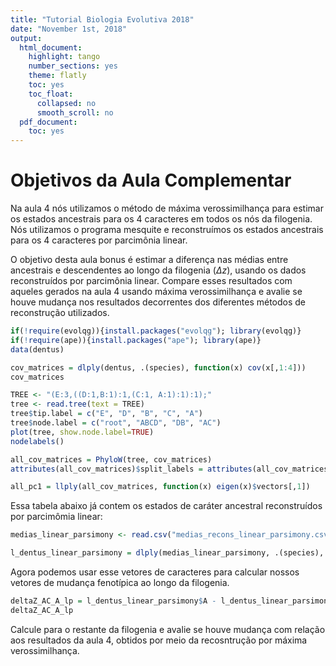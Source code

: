 ```yaml
---
title: "Tutorial Biologia Evolutiva 2018"
date: "November 1st, 2018"
output:
  html_document:
    highlight: tango
    number_sections: yes
    theme: flatly
    toc: yes
    toc_float:
      collapsed: no
      smooth_scroll: no
  pdf_document:
    toc: yes
---
```


# Objetivos da Aula Complementar

Na aula 4 nós utilizamos o método de máxima verossimilhança para estimar os estados ancestrais para os 4 caracteres em todos os nós da filogenia. Nós utilizamos o programa mesquite e reconstruímos os estados ancestrais para os 4 caracteres por parcimônia linear.

O objetivo desta aula bonus é estimar a diferença nas médias entre ancestrais e descendentes ao longo da filogenia ($\Delta z$), usando os dados reconstruídos por parcimônia linear. Compare esses resultados com aqueles gerados na aula 4 usando máxima verossimilhança e avalie se houve mudança nos resultados decorrentes dos diferentes métodos de reconstrução utilizados.

```r
if(!require(evolqg)){install.packages("evolqg"); library(evolqg)}
if(!require(ape)){install.packages("ape"); library(ape)}
data(dentus)
```

```r
cov_matrices = dlply(dentus, .(species), function(x) cov(x[,1:4]))
cov_matrices
```

```r
TREE <- "(E:3,((D:1,B:1):1,(C:1, A:1):1):1);"
tree <- read.tree(text = TREE)
tree$tip.label = c("E", "D", "B", "C", "A")
tree$node.label = c("root", "ABCD", "DB", "AC")
plot(tree, show.node.label=TRUE)
nodelabels()
```

```r
all_cov_matrices = PhyloW(tree, cov_matrices)
attributes(all_cov_matrices)$split_labels = attributes(all_cov_matrices)$names
```

```r
all_pc1 = llply(all_cov_matrices, function(x) eigen(x)$vectors[,1])
```

Essa tabela abaixo já contem os estados de caráter ancestral reconstruídos por parcimômia linear:

```r
medias_linear_parsimony <- read.csv("medias_recons_linear_parsimony.csv")
```

```r
l_dentus_linear_parsimony = dlply(medias_linear_parsimony, .(species), numcolwise(identity))
```

Agora podemos usar esse vetores de caracteres para calcular nossos vetores de mudança fenotípica ao longo da filogenia.

```r
deltaZ_AC_A_lp = l_dentus_linear_parsimony$A - l_dentus_linear_parsimony$AC
deltaZ_AC_A_lp
```

Calcule para o restante da filogenia e avalie se houve mudança com relação aos resultados da aula 4, obtidos por meio da recosntrução por máxima verossimilhança.

